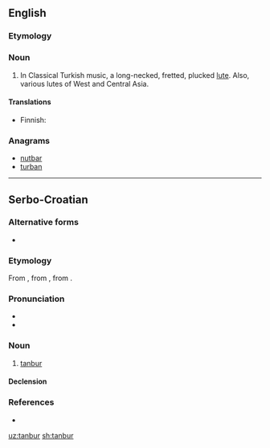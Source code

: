 ==English==

===Etymology===
{{rfe}}

===Noun===
{{en-noun}}

# {{context|music|lang=en}} In Classical Turkish music, a long-necked, fretted, plucked [[lute]]. Also, various lutes of West and Central Asia.

====Translations====
{{trans-top|instrument}}
* Finnish: {{t|fi|pitkäkaulaluuttu}}
{{trans-mid}}
{{trans-bottom}}

===Anagrams===
* [[nutbar#English|nutbar]]
* [[turban#English|turban]]

----

==Serbo-Croatian==

===Alternative forms===
* {{l|sh|tàmbūr}}

===Etymology===
From {{etyl|ota|sh}} {{term|tr=tanbura|lang=ota}}, from {{etyl|ar|sh}} {{term|طنبور|tr=ṭunbūr|lang=ar}}, from {{etyl|fa|sh}} {{term|دنب بره|tr=dünb-i bereh||lamb's tail|lang=fa}}.

===Pronunciation===
* {{IPA|/tǎnbuːr/|lang=sh}}
* {{hyphenation|tan|bur|lang=sh}}

===Noun===
{{sh-noun|g=m|head=tànbūr|r|танбур|та̀нбӯр}}

# [[#English|tanbur]]

====Declension====
{{sh-decl-noun
|tànbūr|tanburi
|tanbúra|tanbura
|tanburu|tanburima
|tanbur|tanbure
|tanbure|tanburi
|tanburu|tanburima
|tanburom|tanburima
}}

===References===
* {{R:sh:HJP|d1ZuXhQ%3D}}

[[uz:tanbur]]
[[sh:tanbur]]